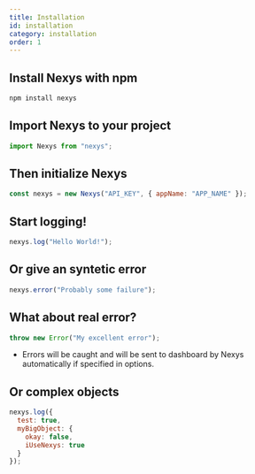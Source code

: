 ```yaml
---
title: Installation
id: installation
category: installation
order: 1
---
```


## Install Nexys with npm

```bash
npm install nexys
```

## Import Nexys to your project

```javascript
import Nexys from "nexys";
```

## Then initialize Nexys

```javascript
const nexys = new Nexys("API_KEY", { appName: "APP_NAME" });
```

## Start logging!

```javascript
nexys.log("Hello World!");
```

## Or give an syntetic error

```javascript
nexys.error("Probably some failure");
```

## What about real error?

```javascript
throw new Error("My excellent error");
```

- Errors will be caught and will be sent to dashboard by Nexys automatically if specified in options.

## Or complex objects

```javascript
nexys.log({
  test: true,
  myBigObject: {
    okay: false,
    iUseNexys: true
  }
});
```
